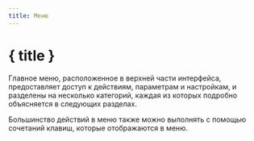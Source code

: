 ```yaml
---
title: Меню
---
```


<script lang="ts">
</script>

# { title }

Главное меню, расположенное в верхней части интерфейса, предоставляет доступ к действиям, параметрам и настройкам, и разделены на несколько категорий, каждая из которых подробно объясняется в следующих разделах.

<DocsNote>

Большинство действий в меню также можно выполнять с помощью сочетаний клавиш, которые отображаются в меню.

</DocsNote>
